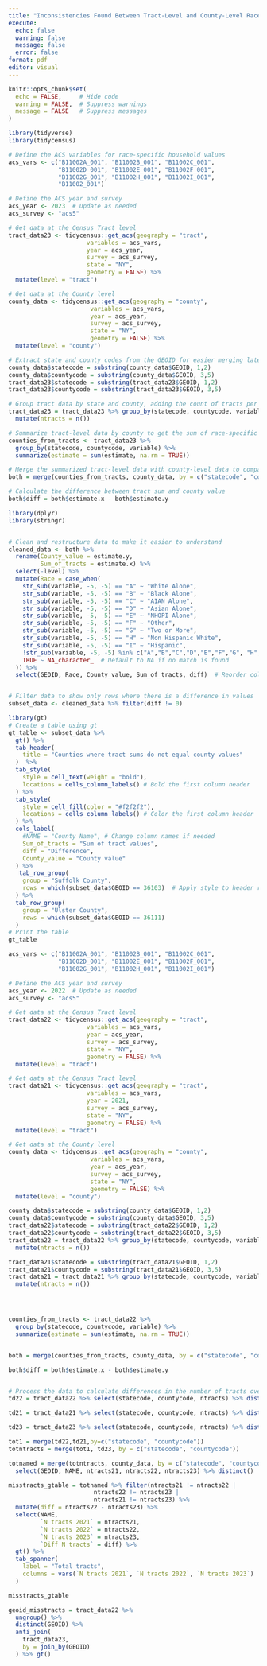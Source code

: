 ```yaml
---
title: "Inconsistencies Found Between Tract-Level and County-Level Race-Specific Household Data for 2019-2023 ACS"
execute: 
  echo: false
  warning: false
  message: false
  error: false
format: pdf
editor: visual
---
```


```r
knitr::opts_chunk$set(
  echo = FALSE,     # Hide code
  warning = FALSE,  # Suppress warnings
  message = FALSE   # Suppress messages
)

library(tidyverse)
library(tidycensus)

# Define the ACS variables for race-specific household values 
acs_vars <- c("B11002A_001", "B11002B_001", "B11002C_001",
              "B11002D_001", "B11002E_001", "B11002F_001",
              "B11002G_001", "B11002H_001", "B11002I_001",
              "B11002_001")

# Define the ACS year and survey
acs_year <- 2023  # Update as needed
acs_survey <- "acs5"

# Get data at the Census Tract level
tract_data23 <- tidycensus::get_acs(geography = "tract", 
                      variables = acs_vars, 
                      year = acs_year, 
                      survey = acs_survey, 
                      state = "NY", 
                      geometry = FALSE) %>%
  mutate(level = "tract")

# Get data at the County level
county_data <- tidycensus::get_acs(geography = "county", 
                       variables = acs_vars, 
                       year = acs_year, 
                       survey = acs_survey, 
                       state = "NY", 
                       geometry = FALSE) %>%
  mutate(level = "county")

# Extract state and county codes from the GEOID for easier merging later
county_data$statecode = substring(county_data$GEOID, 1,2)
county_data$countycode = substring(county_data$GEOID, 3,5)
tract_data23$statecode = substring(tract_data23$GEOID, 1,2)
tract_data23$countycode = substring(tract_data23$GEOID, 3,5)

# Group tract data by state and county, adding the count of tracts per county
tract_data23 = tract_data23 %>% group_by(statecode, countycode, variable) %>% 
  mutate(ntracts = n())

# Summarize tract-level data by county to get the sum of race-specific household values
counties_from_tracts <- tract_data23 %>%
  group_by(statecode, countycode, variable) %>%
  summarize(estimate = sum(estimate, na.rm = TRUE))

# Merge the summarized tract-level data with county-level data to compare the values
both = merge(counties_from_tracts, county_data, by = c("statecode", "countycode", "variable"))

# Calculate the difference between tract sum and county value
both$diff = both$estimate.x - both$estimate.y
```




```r

library(dplyr)
library(stringr)


# Clean and restructure data to make it easier to understand
cleaned_data <- both %>%
  rename(County_value = estimate.y, 
         Sum_of_tracts = estimate.x) %>%
  select(-level) %>%
  mutate(Race = case_when(
    str_sub(variable, -5, -5) == "A" ~ "White Alone",
    str_sub(variable, -5, -5) == "B" ~ "Black Alone",
    str_sub(variable, -5, -5) == "C" ~ "AIAN Alone",
    str_sub(variable, -5, -5) == "D" ~ "Asian Alone",
    str_sub(variable, -5, -5) == "E" ~ "NHOPI Alone",
    str_sub(variable, -5, -5) == "F" ~ "Other",
    str_sub(variable, -5, -5) == "G" ~ "Two or More",
    str_sub(variable, -5, -5) == "H" ~ "Non Hispanic White",
    str_sub(variable, -5, -5) == "I" ~ "Hispanic",
    !str_sub(variable, -5, -5) %in% c("A","B","C","D","E","F","G", "H", "I") ~ "Total",
    TRUE ~ NA_character_  # Default to NA if no match is found
  )) %>%
  select(GEOID, Race, County_value, Sum_of_tracts, diff)  # Reorder columns


# Filter data to show only rows where there is a difference in values
subset_data <- cleaned_data %>% filter(diff != 0) 

library(gt)
# Create a table using gt
gt_table <- subset_data %>%
  gt() %>%
  tab_header(
    title = "Counties where tract sums do not equal county values"
  )  %>%
  tab_style(
    style = cell_text(weight = "bold"),
    locations = cells_column_labels() # Bold the first column header
  ) %>%
  tab_style(
    style = cell_fill(color = "#f2f2f2"),
    locations = cells_column_labels() # Color the first column header
  ) %>%
  cols_label(
    #NAME = "County Name", # Change column names if needed
    Sum_of_tracts = "Sum of tract values", 
    diff = "Difference",
    County_value = "County value"
  ) %>% 
   tab_row_group(
    group = "Suffolk County",
    rows = which(subset_data$GEOID == 36103)  # Apply style to header row
  ) %>%
  tab_row_group(
    group = "Ulster County",
    rows = which(subset_data$GEOID == 36111)
  ) 
# Print the table
gt_table

```

```r


acs_vars <- c("B11002A_001", "B11002B_001", "B11002C_001",
              "B11002D_001", "B11002E_001", "B11002F_001",
              "B11002G_001", "B11002H_001", "B11002I_001")

# Define the ACS year and survey
acs_year <- 2022  # Update as needed
acs_survey <- "acs5"

# Get data at the Census Tract level
tract_data22 <- tidycensus::get_acs(geography = "tract", 
                      variables = acs_vars, 
                      year = acs_year, 
                      survey = acs_survey, 
                      state = "NY", 
                      geometry = FALSE) %>%
  mutate(level = "tract")

# Get data at the Census Tract level
tract_data21 <- tidycensus::get_acs(geography = "tract", 
                      variables = acs_vars, 
                      year = 2021, 
                      survey = acs_survey, 
                      state = "NY", 
                      geometry = FALSE) %>%
  mutate(level = "tract")

# Get data at the County level
county_data <- tidycensus::get_acs(geography = "county", 
                       variables = acs_vars, 
                       year = acs_year, 
                       survey = acs_survey, 
                       state = "NY", 
                       geometry = FALSE) %>%
  mutate(level = "county")

county_data$statecode = substring(county_data$GEOID, 1,2)
county_data$countycode = substring(county_data$GEOID, 3,5)
tract_data22$statecode = substring(tract_data22$GEOID, 1,2)
tract_data22$countycode = substring(tract_data22$GEOID, 3,5)
tract_data22 = tract_data22 %>% group_by(statecode, countycode, variable) %>% 
  mutate(ntracts = n()) 

tract_data21$statecode = substring(tract_data21$GEOID, 1,2)
tract_data21$countycode = substring(tract_data21$GEOID, 3,5)
tract_data21 = tract_data21 %>% group_by(statecode, countycode, variable) %>% 
  mutate(ntracts = n())




counties_from_tracts <- tract_data22 %>%
  group_by(statecode, countycode, variable) %>%
  summarize(estimate = sum(estimate, na.rm = TRUE))


both = merge(counties_from_tracts, county_data, by = c("statecode", "countycode", "variable"))

both$diff = both$estimate.x - both$estimate.y


# Process the data to calculate differences in the number of tracts over the years
td22 = tract_data22 %>% select(statecode, countycode, ntracts) %>% distinct() %>% rename(ntracts22 = ntracts)

td21 = tract_data21 %>% select(statecode, countycode, ntracts) %>% distinct() %>% rename(ntracts21 = ntracts)

td23 = tract_data23 %>% select(statecode, countycode, ntracts) %>% distinct() %>% rename(ntracts23 = ntracts)

tot1 = merge(td22,td21,by=c("statecode", "countycode"))
totntracts = merge(tot1, td23, by = c("statecode", "countycode"))

totnamed = merge(totntracts, county_data, by = c("statecode", "countycode")) %>% 
  select(GEOID, NAME, ntracts21, ntracts22, ntracts23) %>% distinct()

misstracts_gtable = totnamed %>% filter(ntracts21 != ntracts22 | 
                        ntracts22 != ntracts23 | 
                        ntracts21 != ntracts23) %>% 
  mutate(diff = ntracts22 - ntracts23) %>%
  select(NAME, 
         `N tracts 2021` = ntracts21, 
         `N tracts 2022` = ntracts22, 
         `N tracts 2023` = ntracts23, 
         `Diff N tracts` = diff) %>%
  gt() %>%
  tab_spanner(
    label = "Total tracts", 
    columns = vars(`N tracts 2021`, `N tracts 2022`, `N tracts 2023`)
  ) 

misstracts_gtable
```


```r

geoid_misstracts = tract_data22 %>%
  ungroup() %>%
  distinct(GEOID) %>%
  anti_join(
    tract_data23,
    by = join_by(GEOID) 
  ) %>% gt()
```

